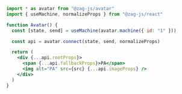 ```jsx
import * as avatar from "@zag-js/avatar"
import { useMachine, normalizeProps } from "@zag-js/react"

function Avatar() {
  const [state, send] = useMachine(avatar.machine({ id: "1" }))

  const api = avatar.connect(state, send, normalizeProps)

  return (
    <div {...api.rootProps}>
      <span {...api.fallbackProps}>PA</span>
      <img alt="PA" src={src} {...api.imageProps} />
    </div>
  )
}
```
